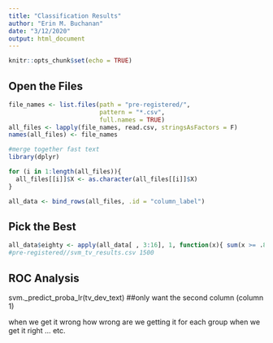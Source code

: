 ```yaml
---
title: "Classification Results"
author: "Erin M. Buchanan"
date: "3/12/2020"
output: html_document
---
```


```r
knitr::opts_chunk$set(echo = TRUE)
```

## Open the Files

```r
file_names <- list.files(path = "pre-registered/",
                         pattern = "*.csv",
                         full.names = TRUE)
all_files <- lapply(file_names, read.csv, stringsAsFactors = F)
names(all_files) <- file_names

#merge together fast text
library(dplyr)

for (i in 1:length(all_files)){
  all_files[[i]]$X <- as.character(all_files[[i]]$X)
}

all_data <- bind_rows(all_files, .id = "column_label")
```

## Pick the Best

```r
all_data$eighty <- apply(all_data[ , 3:16], 1, function(x){ sum(x >= .80) })
#pre-registered//svm_tv_results.csv	1500
```

## ROC Analysis

svm._predict_proba_lr(tv_dev_text) ##only want the second column (column 1)

when we get it wrong how wrong are we getting it for each group 
when we get it right ... etc. 








